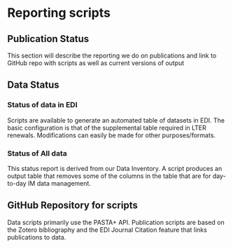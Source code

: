 # Reporting scripts

## Publication Status

This section will describe the reporting we do on publications and link to GitHub repo with scripts as well as current versions of output


## Data Status

### Status of data in EDI

Scripts are available to generate an automated table of datasets in EDI. The basic configuration is that of the supplemental table required in LTER renewals. Modifications can easily be made for other purposes/formats.

### Status of All data

This status report is derived from our Data Inventory. A script produces an output table that removes some of the columns in the table that are for day-to-day IM data management. 

## GitHub Repository for scripts

Data scripts primarily use the PASTA+ API. Publication scripts are based on the Zotero bibliography and the EDI Journal Citation feature that links publications to data.
